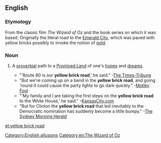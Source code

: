 ==English==

===Etymology===
From the classic film ''The Wizard of Oz'' and the book series on which it was based.  Originally the literal road to the [[w:Emerald City|Emerald City]], which was paved with yellow bricks possibly to invoke the notion of [[gold]].

===Noun===
{{en-noun|head=[[yellow]] [[brick]] [[road]]}}

# {{context|idiomatic|often|humorous}} A [[proverbial]] path to a [[Promised Land]] of one's [[hope]]s and [[dream]]s.
#* "'Route 80 is our '''yellow brick road''',' he said." -[http://www.thetimes-tribune.com/site/news.cfm?newsid=19077090&BRD=2185&PAG=461&dept_id=415898&rfi= The Times-Tribune]
#* "But we're coming up on a bend in the '''yellow brick road''', and going 'round it could cause the party lights to go dark quickly." -[http://www.fool.com/investing/general/2007/12/11/the-impending-destruction-of-the-us-economy-part-1.aspx Motley Fool]
#* "'My family and I are taking the first steps on the '''yellow brick road''' to the White House,' he said." -[http://www.kansascity.com/news/columnists/steve_kraske/story/415406.html KansasCity.com]
#* "But for Clinton the '''yellow brick road''' that led inevitably to the Democratic nomination has suddenly become a little bumpy." -[http://www.smh.com.au/news/world/hillarys-mountain-gets-higher/2007/12/20/1197740468216.html The Sydney Morning Herald]

[[Category:English allusions]]
[[Category:en:The Wizard of Oz]]

[[et:yellow brick road]]